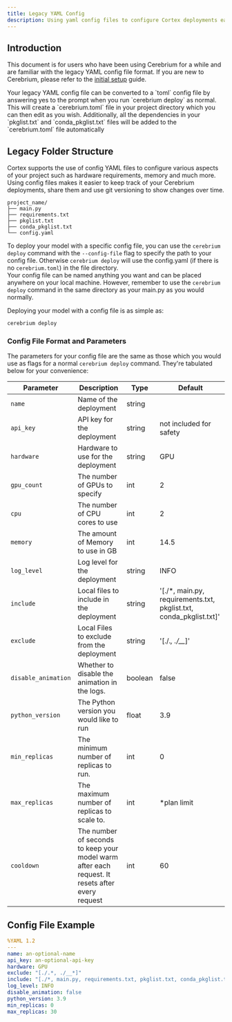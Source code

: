 ```yaml
---
title: Legacy YAML Config
description: Using yaml config files to configure Cortex deployments easily and quickly
---
```


## Introduction

This document is for users who have been using Cerebrium for a while and are familiar with the legacy YAML config file format. If you are new to Cerebrium, please refer to the [initial setup](./initial-setup) guide.

<Note>
  Your legacy YAML config file can be converted to a `toml` config file by
  answering yes to the prompt when you run `cerebrium deploy` as normal. This
  will create a `cerebrium.toml` file in your project directory which you can
  then edit as you wish. Additionally, all the dependencies in your
  `pkglist.txt` and `conda_pkglist.txt` files will be added to the
  `cerebrium.toml` file automatically
</Note>

## Legacy Folder Structure

Cortex supports the use of config YAML files to configure various aspects of your project such as hardware requirements, memory and much more.
Using config files makes it easier to keep track of your Cerebrium deployments, share them and use git versioning to show changes over time.

```
project_name/
├── main.py
├── requirements.txt
├── pkglist.txt
├── conda_pkglist.txt
└── config.yaml
```

To deploy your model with a specific config file, you can use the `cerebrium deploy` command with the `--config-file` flag to specify the path to your config file. Otherwise `cerebrium deploy` will use the config.yaml (if there is no `cerebrium.toml`) in the file directory.  
Your config file can be named anything you want and can be placed anywhere on your local machine. However, remember to use the `cerebrium deploy` command in the same directory as your main.py as you would normally.

Deploying your model with a config file is as simple as:

```bash
cerebrium deploy
```

### Config File Format and Parameters

The parameters for your config file are the same as those which you would use as flags for a normal `cerebrium deploy` command. They're tabulated below for your convenience:

| Parameter           | Description                                                                                     | Type    | Default                                                            |
| ------------------- | ----------------------------------------------------------------------------------------------- | ------- | ------------------------------------------------------------------ |
| `name`              | Name of the deployment                                                                          | string  |                                                                    |
| `api_key`           | API key for the deployment                                                                      | string  | not included for safety                                            |
| `hardware`          | Hardware to use for the deployment                                                              | string  | GPU                                                                |
| `gpu_count`         | The number of GPUs to specify                                                                   | int     | 2                                                                  |
| `cpu`               | The number of CPU cores to use                                                                  | int     | 2                                                                  |
| `memory`            | The amount of Memory to use in GB                                                               | int     | 14.5                                                               |
| `log_level`         | Log level for the deployment                                                                    | string  | INFO                                                               |
| `include`           | Local files to include in the deployment                                                        | string  | '[./*, main.py, requirements.txt, pkglist.txt, conda_pkglist.txt]' |
| `exclude`           | Local Files to exclude from the deployment                                                      | string  | '[./.*, ./__*]'                                                    |
| `disable_animation` | Whether to disable the animation in the logs.                                                   | boolean | false                                                              |
| `python_version`    | The Python version you would like to run                                                        | float   | 3.9                                                                |
| `min_replicas`      | The minimum number of replicas to run.                                                          | int     | 0                                                                  |
| `max_replicas`      | The maximum number of replicas to scale to.                                                     | int     | \*plan limit                                                       |
| `cooldown`          | The number of seconds to keep your model warm after each request. It resets after every request | int     | 60                                                                 |

## Config File Example

```yaml
%YAML 1.2
---
name: an-optional-name
api_key: an-optional-api-key
hardware: GPU
exclude: "[./.*, ./__*]"
include: "[./*, main.py, requirements.txt, pkglist.txt, conda_pkglist.txt]"
log_level: INFO
disable_animation: false
python_version: 3.9
min_replicas: 0
max_replicas: 30
```
